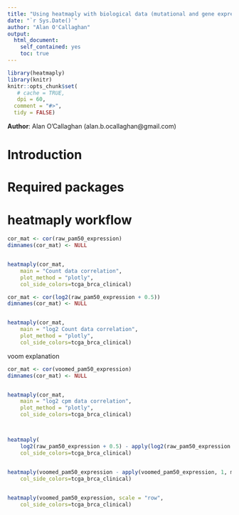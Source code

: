 ```yaml
---
title: "Using heatmaply with biological data (mutational and gene expression data)"
date: "`r Sys.Date()`"
author: "Alan O'Callaghan"
output:
  html_document:
    self_contained: yes
    toc: true    
---
```

<!--
%\VignetteEngine{knitr::rmarkdown}
%\VignetteIndexEntry{Using heatmaply with biological data}
-->


```r
library(heatmaply)
library(knitr)
knitr::opts_chunk$set(
   # cache = TRUE,
   dpi = 60,
  comment = "#>",
  tidy = FALSE)

```
**Author**: Alan O'Callaghan (alan.b.ocallaghan@gmail.com)




Introduction
============



Required packages
=================


heatmaply workflow
==================
```r
cor_mat <- cor(raw_pam50_expression)
dimnames(cor_mat) <- NULL


heatmaply(cor_mat, 
    main = "Count data correlation",
    plot_method = "plotly",
    col_side_colors=tcga_brca_clinical)

```


```r
cor_mat <- cor(log2(raw_pam50_expression + 0.5))
dimnames(cor_mat) <- NULL


heatmaply(cor_mat, 
    main = "log2 Count data correlation",
    plot_method = "plotly",
    col_side_colors=tcga_brca_clinical)

```

voom explanation

```r

cor_mat <- cor(voomed_pam50_expression)
dimnames(cor_mat) <- NULL


heatmaply(cor_mat, 
    main = "log2 cpm data correlation",
    plot_method = "plotly",
    col_side_colors=tcga_brca_clinical)



heatmaply(
    log2(raw_pam50_expression + 0.5) - apply(log2(raw_pam50_expression + 0.5), 1, median),
    col_side_colors=tcga_brca_clinical)


heatmaply(voomed_pam50_expression - apply(voomed_pam50_expression, 1, median),
    col_side_colors=tcga_brca_clinical)

    
heatmaply(voomed_pam50_expression, scale = "row",
    col_side_colors=tcga_brca_clinical)

```

